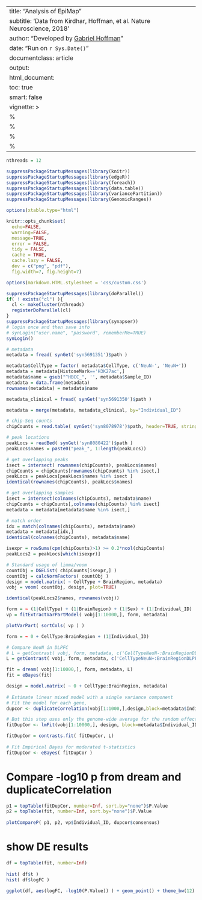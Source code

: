
---
title: "Analysis of EpiMap"
subtitle: 'Data from Kirdhar, Hoffman, et al. Nature Neuroscience, 2018'
author: "Developed by [Gabriel Hoffman](http://gabrielhoffman.github.io/)"
date: "Run on `r Sys.Date()`"
documentclass: article
output: 
  html_document:
  toc: true
  smart: false
vignette: >
  %\VignetteIndexEntry{Apply dream to ChIP-seq}
  %\VignetteEngine{knitr::rmarkdown}
  %\VignetteEncoding{UTF-8}
  %\usepackage[utf8]{inputenc}
---

<!--- 
# run analysis
# cd /hpc/users/hoffmg01/work/dev_dream/dream_analysis
rmarkdown::render("src/EpiMap.Rmd", output_dir='./', intermediates_dir='./')
--->


```r
nthreads = 12
```


```r
suppressPackageStartupMessages(library(knitr))
suppressPackageStartupMessages(library(edgeR))
suppressPackageStartupMessages(library(foreach))
suppressPackageStartupMessages(library(data.table))
suppressPackageStartupMessages(library(variancePartition)) 
suppressPackageStartupMessages(library(GenomicRanges)) 

options(xtable.type="html")

knitr::opts_chunk$set(
  echo=FALSE,
  warning=FALSE,
  message=TRUE,
  error = FALSE,
  tidy = FALSE,
  cache = TRUE,
  cache.lazy = FALSE,
  dev = c("png", "pdf"), 
  fig.width=7, fig.height=7)

options(markdown.HTML.stylesheet = 'css/custom.css')
```

```r
suppressPackageStartupMessages(library(doParallel))
if( ! exists("cl") ){
  cl <- makeCluster(nthreads)
  registerDoParallel(cl)
}
suppressPackageStartupMessages(library(synapser))
# login once and then save info
# synLogin("user.name", "password", rememberMe=TRUE)
synLogin() 
```

```r
# metadata
metadata = fread( synGet('syn5691351')$path )

metadata$CellType = factor( metadata$CellType, c('NeuN-', 'NeuN+'))
metadata = metadata[HistoneMark=='H3K27ac',]
metadata$name = gsub("^HBCC_", '', metadata$Sample_ID)
metadata = data.frame(metadata)
rownames(metadata) = metadata$name 

metadata_clinical = fread( synGet('syn5691350')$path )

metadata = merge(metadata, metadata_clinical, by="Individual_ID")

# chip-Seq counts
chipCounts = read.table( synGet('syn8078978')$path, header=TRUE, stringsAsFactors=FALSE, sep=',', row.names=1)

# peak locations
peakLocs = readBed( synGet('syn8080422')$path )
peakLocs$names = paste0("peak_", 1:length(peakLocs))

# get overlapping peaks
isect = intersect( rownames(chipCounts), peakLocs$names)
chipCounts = chipCounts[rownames(chipCounts) %in% isect,]
peakLocs = peakLocs[peakLocs$names %in% isect ]
identical(rownames(chipCounts), peakLocs$names)

# get overlapping samples
isect = intersect(colnames(chipCounts), metadata$name)
chipCounts = chipCounts[,colnames(chipCounts) %in% isect]
metadata = metadata[metadata$name %in% isect,]

# match order
idx = match(colnames(chipCounts), metadata$name)
metadata = metadata[idx,]
identical(colnames(chipCounts), metadata$name)
```

```r
isexpr = rowSums(cpm(chipCounts)>1) >= 0.2*ncol(chipCounts)
peakLocs2 = peakLocs[which(isexpr)]

# Standard usage of limma/voom
countObj = DGEList( chipCounts[isexpr,] )
countObj = calcNormFactors( countObj )
design = model.matrix( ~ CellType + BrainRegion, metadata)
vobj = voom( countObj, design, plot=TRUE)

identical(peakLocs2$names, rownames(vobj))
```


```r
form = ~ (1|CellType) + (1|BrainRegion) + (1|Sex) + (1|Individual_ID)
vp = fitExtractVarPartModel( vobj[1:10000,], form, metadata)
```

```r
plotVarPart( sortCols( vp ) )      
```


```r
form = ~ 0 + CellType:BrainRegion + (1|Individual_ID)

# Compare NeuN in DLPFC
# L = getContrast( vobj, form, metadata, c('CellTypeNeuN-:BrainRegionDLPFC', 'CellTypeNeuN+:BrainRegionDLPFC'))
L = getContrast( vobj, form, metadata, c('CellTypeNeuN+:BrainRegionDLPFC', 'CellTypeNeuN+:BrainRegionACC'))

```
```r
fit = dream( vobj[1:10000,], form, metadata, L)
fit = eBayes(fit)   
```


```r
design = model.matrix( ~ 0 + CellType:BrainRegion, metadata)
 
# Estimate linear mixed model with a single variance component
# Fit the model for each gene, 
dupcor <- duplicateCorrelation(vobj[1:1000,],design,block=metadata$Individual_ID)

# But this step uses only the genome-wide average for the random effect
fitDupCor <- lmFit(vobj[1:10000,], design, block=metadata$Individual_ID, correlation=dupcor$consensus)

fitDupCor = contrasts.fit( fitDupCor, L)
 
# Fit Empirical Bayes for moderated t-statistics
fitDupCor <- eBayes( fitDupCor )
```


# Compare -log10 p from dream and duplicateCorrelation
```r
p1 = topTable(fitDupCor, number=Inf, sort.by="none")$P.Value
p2 = topTable(fit, number=Inf, sort.by="none")$P.Value
       
plotCompareP( p1, p2, vp$Individual_ID, dupcor$consensus)
```


# show DE results
```r
df = topTable(fit, number=Inf)
 
hist( df$t ) 
hist( df$logFC )
 
ggplot(df, aes(logFC, -log10(P.Value)) ) + geom_point() + theme_bw(12)
```
